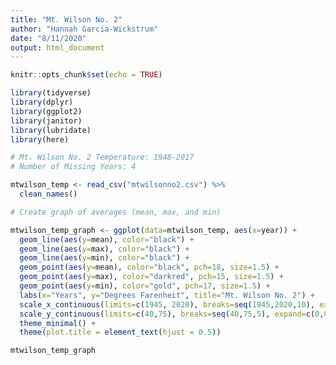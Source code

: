 ```yaml
---
title: "Mt. Wilson No. 2"
author: "Hannah Garcia-Wickstrum"
date: "8/11/2020"
output: html_document
---
```


```r
knitr::opts_chunk$set(echo = TRUE)
```

```r
library(tidyverse)
library(dplyr)
library(ggplot2)
library(janitor)
library(lubridate)
library(here)
```

```r
# Mt. Wilson No. 2 Temperature: 1948-2017
# Number of Missing Years: 4

mtwilson_temp <- read_csv("mtwilsonno2.csv") %>%
  clean_names()

# Create graph of averages (mean, max, and min)

mtwilson_temp_graph <- ggplot(data=mtwilson_temp, aes(x=year)) +
  geom_line(aes(y=mean), color="black") +
  geom_line(aes(y=max), color="black") +
  geom_line(aes(y=min), color="black") +
  geom_point(aes(y=mean), color="black", pch=18, size=1.5) +
  geom_point(aes(y=max), color="darkred", pch=15, size=1.5) +
  geom_point(aes(y=min), color="gold", pch=17, size=1.5) +
  labs(x="Years", y="Degrees Farenheit", title="Mt. Wilson No. 2") +
  scale_x_continuous(limits=c(1945, 2020), breaks=seq(1945,2020,10), expand=c(0,1)) +
  scale_y_continuous(limits=c(40,75), breaks=seq(40,75,5), expand=c(0,0)) +
  theme_minimal() +
  theme(plot.title = element_text(hjust = 0.5))

mtwilson_temp_graph
```

